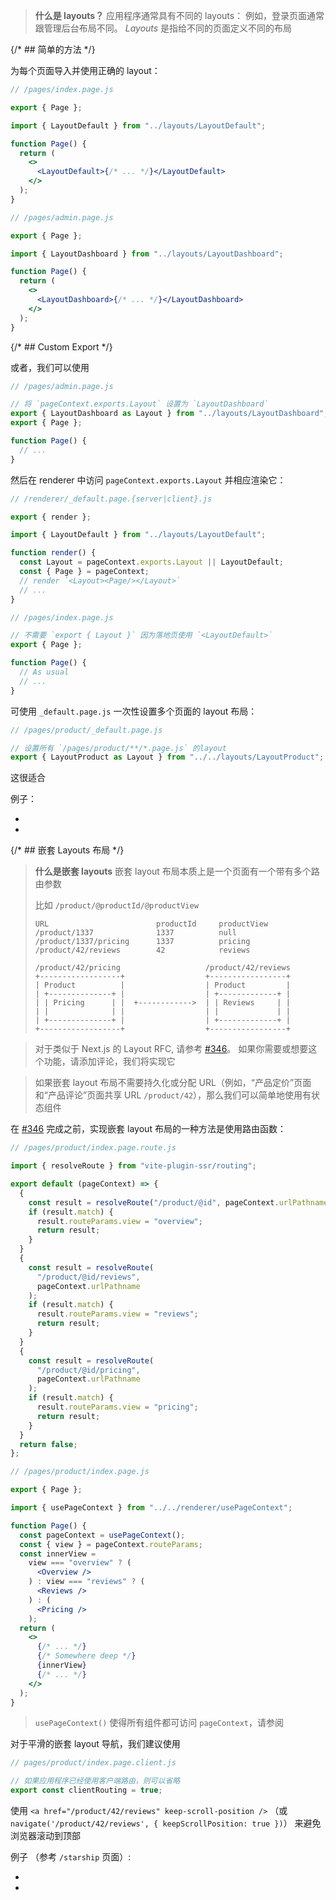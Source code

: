 
> **什么是 layouts？**
> 应用程序通常具有不同的 layouts：
> 例如，登录页面通常跟管理后台布局不同。
> _Layouts_ 是指给不同的页面定义不同的布局

{/* ## 简单的方法 */}

为每个页面导入并使用正确的 layout：

```jsx
// /pages/index.page.js

export { Page };

import { LayoutDefault } from "../layouts/LayoutDefault";

function Page() {
  return (
    <>
      <LayoutDefault>{/* ... */}</LayoutDefault>
    </>
  );
}
```

```jsx
// /pages/admin.page.js

export { Page };

import { LayoutDashboard } from "../layouts/LayoutDashboard";

function Page() {
  return (
    <>
      <LayoutDashboard>{/* ... */}</LayoutDashboard>
    </>
  );
}
```

{/* ## Custom Export */}

或者，我们可以使用 <Link href="/exports" text="Custom Export" />

```js
// /pages/admin.page.js

// 将 `pageContext.exports.Layout` 设置为 `LayoutDashboard`
export { LayoutDashboard as Layout } from "../layouts/LayoutDashboard";
export { Page };

function Page() {
  // ...
}
```

然后在 renderer 中访问 `pageContext.exports.Layout` 并相应渲染它：

```js
// /renderer/_default.page.{server|client}.js

export { render };

import { LayoutDefault } from "../layouts/LayoutDefault";

function render() {
  const Layout = pageContext.exports.Layout || LayoutDefault;
  const { Page } = pageContext;
  // render `<Layout><Page/></Layout>`
  // ...
}
```

```js
// /pages/index.page.js

// 不需要 `export { Layout }` 因为落地页使用 `<LayoutDefault>`
export { Page };

function Page() {
  // As usual
  // ...
}
```

可使用 `_default.page.js` 一次性设置多个页面的 layout 布局：

```js
// /pages/product/_default.page.js

// 设置所有 `/pages/product/**/*.page.js` 的layout
export { LayoutProduct as Layout } from "../../layouts/LayoutProduct";
```

这很适合 <Link text="Domain-driven file structure" href='/file-structure#domain-driven' />

例子：

- <RepoLink path='/examples/layouts-react/' />
- <RepoLink path='/examples/layouts-vue/' />

{/* ## 嵌套 Layouts 布局 */}

> **什么是嵌套 layouts** 嵌套 layout 布局本质上是一个页面有一个带有多个路由参数
>
> 比如 `/product/@productId/@productView`
>
> ```
> URL                        productId     productView
> /product/1337              1337          null
> /product/1337/pricing      1337          pricing
> /product/42/reviews        42            reviews
> ```
>
> ```
> /product/42/pricing                   /product/42/reviews
> +------------------+                  +-----------------+
> | Product          |                  | Product         |
> | +--------------+ |                  | +-------------+ |
> | | Pricing      | |  +------------>  | | Reviews     | |
> | |              | |                  | |             | |
> | +--------------+ |                  | +-------------+ |
> +------------------+                  +-----------------+
> ```

> 对于类似于 Next.js 的 Layout RFC, 请参考 [#346](https://github.com/brillout/vite-plugin-ssr/issues/346)。
> 如果你需要或想要这个功能，请添加评论，我们将实现它

> 如果嵌套 layout 布局不需要持久化或分配 URL（例如，“产品定价”页面和“产品评论”页面共享 URL `/product/42`），那么我们可以简单地使用有状态组件

在 [#346](https://github.com/brillout/vite-plugin-ssr/issues/346) 完成之前，实现嵌套 layout 布局的一种方法是使用路由函数：

```js
// /pages/product/index.page.route.js

import { resolveRoute } from "vite-plugin-ssr/routing";

export default (pageContext) => {
  {
    const result = resolveRoute("/product/@id", pageContext.urlPathname);
    if (result.match) {
      result.routeParams.view = "overview";
      return result;
    }
  }
  {
    const result = resolveRoute(
      "/product/@id/reviews",
      pageContext.urlPathname
    );
    if (result.match) {
      result.routeParams.view = "reviews";
      return result;
    }
  }
  {
    const result = resolveRoute(
      "/product/@id/pricing",
      pageContext.urlPathname
    );
    if (result.match) {
      result.routeParams.view = "pricing";
      return result;
    }
  }
  return false;
};
```

```jsx
// /pages/product/index.page.js

export { Page };

import { usePageContext } from "../../renderer/usePageContext";

function Page() {
  const pageContext = usePageContext();
  const { view } = pageContext.routeParams;
  const innerView =
    view === "overview" ? (
      <Overview />
    ) : view === "reviews" ? (
      <Reviews />
    ) : (
      <Pricing />
    );
  return (
    <>
      {/* ... */}
      {/* Somewhere deep */}
      {innerView}
      {/* ... */}
    </>
  );
}
```

> `usePageContext()` 使得所有组件都可访问 `pageContext`，请参阅 <Link href="/pageContext-anywhere" noBreadcrumb={true} />

对于平滑的嵌套 layout 导航，我们建议使用 <Link href="/client-routing" noBreadcrumb={true} />

```js
// pages/product/index.page.client.js

// 如果应用程序已经使用客户端路由，则可以省略
export const clientRouting = true;
```

使用 `<a href="/product/42/reviews" keep-scroll-position />` （或 `navigate('/product/42/reviews', { keepScrollPosition: true })`） 来避免浏览器滚动到顶部

例子 （参考 `/starship` 页面）:

- <RepoLink path='/examples/layouts-react/' />
- <RepoLink path='/examples/layouts-vue/' />
